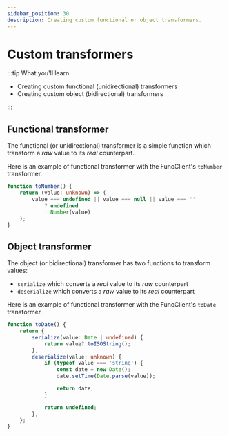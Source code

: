 ```yaml
---
sidebar_position: 30
description: Creating custom functional or object transformers.
---
```


# Custom transformers

:::tip What you'll learn

-   Creating custom functional (unidirectional) transformers
-   Creating custom object (bidirectional) transformers

:::

## Functional transformer

The functional (or unidirectional) transformer is a simple function which
transform a _raw_ value to its _real_ counterpart.

Here is an example of functional transformer with the FuncClient's `toNumber`
transformer.

```ts
function toNumber() {
    return (value: unknown) => (
        value === undefined || value === null || value === ''
            ? undefined
            : Number(value)
    );
}
```

## Object transformer

The object (or bidirectional) transformer has two functions to transform values:

- `serialize` which converts a _real_ value to its _raw_ counterpart
- `deserialize` which converts a _raw_ value to its _real_ counterpart

Here is an example of functional transformer with the FuncClient's `toDate`
transformer.

```ts
function toDate() {
    return {
        serialize(value: Date | undefined) {
            return value?.toISOString();
        },
        deserialize(value: unknown) {
            if (typeof value === 'string') {
                const date = new Date();
                date.setTime(Date.parse(value));

                return date;
            }

            return undefined;
        },
    };
}
```
